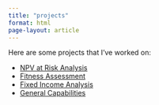 ```yaml
---
title: "projects"
format: html
page-layout: article
---
```


Here are some projects that I've worked on:

-   [NPV at Risk Analysis](NPV_RISK_Analysis.qmd)
-   [Fitness Assessment](Assessing_fitness.qmd)
-   [Fixed Income Analysis](IR_risk_Analysis.qmd)
-   [General Capabilities](exam.qmd)
